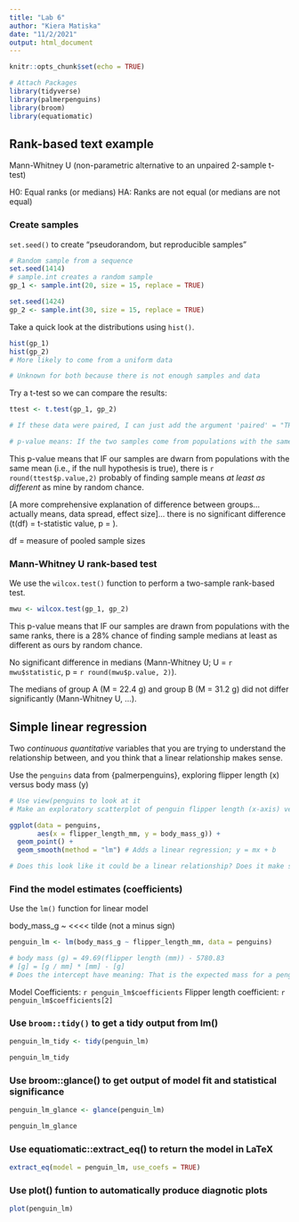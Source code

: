 ```yaml
---
title: "Lab 6"
author: "Kiera Matiska"
date: "11/2/2021"
output: html_document
---
```


```r
knitr::opts_chunk$set(echo = TRUE)

# Attach Packages
library(tidyverse)
library(palmerpenguins)
library(broom)
library(equatiomatic)
```

## Rank-based text example

Mann-Whitney U (non-parametric alternative to an unpaired 2-sample t-test)

H0: Equal ranks (or medians)
HA: Ranks are not equal (or medians are not equal)

### Create samples

`set.seed()` to create "pseudorandom, but reproducible samples"

```r
# Random sample from a sequence
set.seed(1414)
# sample.int creates a random sample
gp_1 <- sample.int(20, size = 15, replace = TRUE)

set.seed(1424)
gp_2 <- sample.int(30, size = 15, replace = TRUE)
```

Take a quick look at the distributions using `hist()`.

```r
hist(gp_1)
hist(gp_2)
# More likely to come from a uniform data

# Unknown for both because there is not enough samples and data
```

Try a t-test so we can compare the results:

```r
ttest <- t.test(gp_1, gp_2)

# If these data were paired, I can just add the argument 'paired' = "TRUE"' within the t.test() function

# p-value means: If the two samples come from populations with the same mean, then there is a 19.8% chance of finding sample means from the same population that are at least this far apart.
```

This p-value means that IF our samples are dwarn from populations with the same mean (i.e., if the null hypothesis is true), there is `r round(ttest$p.value,2)` probably of finding sample means *at least as different* as mine by random chance.

[A more comprehensive explanation of difference between groups... actually means, data spread, effect size]... there is no significant difference (t(df) = t-statistic value, p = ).

df = measure of pooled sample sizes

### Mann-Whitney U rank-based test

We use the `wilcox.test()` function to perform a two-sample rank-based test.

```r
mwu <- wilcox.test(gp_1, gp_2)
```

This p-value means that IF our samples are drawn from populations with the same ranks, there is a 28% chance of finding sample medians at least as different as ours by random chance.

No significant difference in medians (Mann-Whitney U; U = `r mwu$statistic`, p = `r round(mwu$p.value, 2)`).

The medians of group A (M = 22.4 g) and group B (M = 31.2 g) did not differ significantly (Mann-Whitney U, ...).

## Simple linear regression

Two *continuous quantitative* variables that you are trying to understand the relationship between, and you think that a linear relationship makes sense.

Use the `penguins` data from {palmerpenguins}, exploring flipper length (x) versus body mass (y)

```r
# Use view(penguins to look at it
# Make an exploratory scatterplot of penguin flipper length (x-axis) versus body mass (y-axis)

ggplot(data = penguins,
       aes(x = flipper_length_mm, y = body_mass_g)) +
  geom_point() +
  geom_smooth(method = "lm") # Adds a linear regression; y = mx + b

# Does this look like it could be a linear relationship? Does it make sense?
```

### Find the model estimates (coefficients)

Use the `lm()` function for linear model

body_mass_g ~ <<<< tilde (not a minus sign)

```r
penguin_lm <- lm(body_mass_g ~ flipper_length_mm, data = penguins)

# body mass (g) = 49.69(flipper length (mm)) - 5780.83
# [g] = [g / mm] * [mm] - [g]
# Does the intercept have meaning: That is the expected mass for a penguin that has 0 mm of flipper; it doesn't make sense because nothing on this planet is without mass.
```

Model Coefficients: `r penguin_lm$coefficients`
Flipper length coefficient: `r penguin_lm$coefficients[2]`

### Use `broom::tidy()` to get a tidy output from lm()

```r
penguin_lm_tidy <- tidy(penguin_lm)

penguin_lm_tidy
```

### Use broom::glance() to get output of model fit and statistical significance

```r
penguin_lm_glance <- glance(penguin_lm)

penguin_lm_glance
```

### Use equatiomatic::extract_eq() to return the model in LaTeX

```r
extract_eq(model = penguin_lm, use_coefs = TRUE)
```

### Use plot() funtion to automatically produce diagnotic plots

```r
plot(penguin_lm)
```

